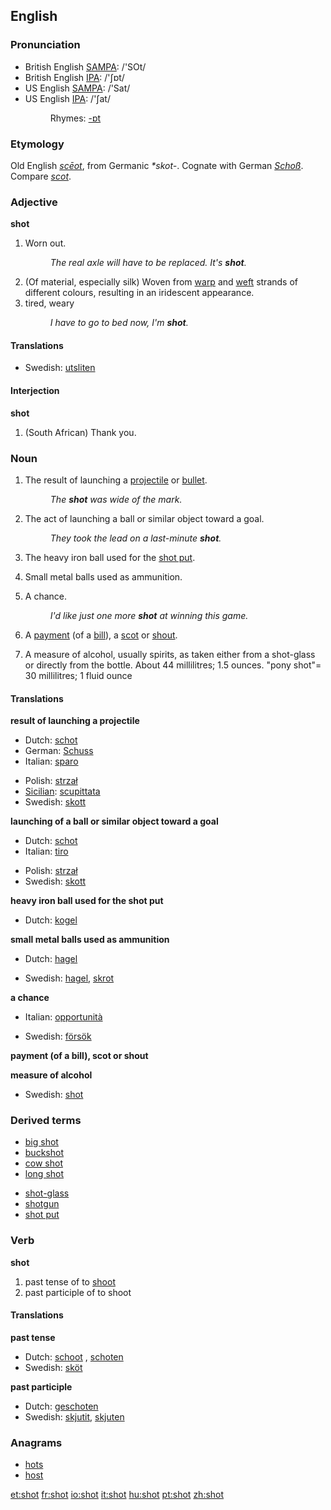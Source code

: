 ==English==

{{rank|shown|escape|Mr|926|shot|warm|sufficient|conduct}}

===Pronunciation===
*British English [[w:SAMPA|SAMPA]]: /'SOt/
*British English [[w:IPA|IPA]]: /'ʃɒt/
*US English [[w:SAMPA|SAMPA]]: /'Sat/
*US English [[w:IPA|IPA]]: /'ʃat/
*:Rhymes: [[Rhymes:English:-ɒt|-ɒt]]
===Etymology===
Old English ''[[sceot|scēot]]'', from Germanic ''*skot-''.  Cognate with German ''[[Schoß]]''.  Compare ''[[scot]]''.

===Adjective===
'''shot'''

# {{colloquial}} Worn out.
#: ''The real axle will have to be replaced.  It's '''shot'''.''
# (Of material, especially silk) Woven from [[warp]] and [[weft]] strands of different colours, resulting in an iridescent appearance.
# tired, weary
#: ''I have to go to bed now, I'm '''shot'''.''

====Translations====
{{top}}
*Swedish: [[utsliten]]
{{bottom}}

====Interjection====
'''shot'''

# {{colloquial}} (South African) Thank you.

===Noun===
{{en-noun-reg}}

# The result of launching a [[projectile]] or [[bullet]].
#: ''The '''shot''' was wide of the mark.''
# {{sports}} The act of launching a ball or similar object toward a goal.
#: ''They took the lead on a last-minute '''shot'''.''
# The heavy iron ball used for the [[shot put]].
# {{uncountable}} Small metal balls used as ammunition.
# A chance.
#: ''I'd like just one more '''shot''' at winning this game.''
# {{finance}} A [[payment]] (of a [[bill]]), a [[scot]] or [[shout]].
# A measure of alcohol, usually spirits, as taken either from a shot-glass or directly from the bottle.  About 44 millilitres; 1.5 ounces.  "pony shot"= 30 millilitres; 1 fluid ounce

====Translations====
'''result of launching a projectile'''
{{top}}
*Dutch: [[schot]] {{n}}
*German: [[Schuss]]
*Italian: [[sparo]] {{m}}
{{mid}}
*Polish: [[strzał]] {{m}}
*[[Sicilian]]: [[scupittata]] {{f}}
*Swedish: [[skott]] {{n}}
{{bottom}}

'''launching of a ball or similar object toward a goal'''
{{top}}
*Dutch: [[schot]] {{n}}
*Italian: [[tiro]] {{m}}
{{mid}}
*Polish: [[strzał]] {{m}}
*Swedish: [[skott]] {{n}}
{{bottom}}

'''heavy iron ball used for the shot put'''
{{top}}
*Dutch: [[kogel]] {{m}}
{{mid}}
{{bottom}}

'''small metal balls used as ammunition'''
{{top}}
*Dutch: [[hagel]] {{m}}
{{mid}}
*Swedish: [[hagel]], [[skrot]]
{{bottom}}

'''a chance'''
{{top}}
*Italian: [[opportunità]] {{f}}
{{mid}}
*Swedish: [[försök]] {{n}}
{{bottom}}

'''payment (of a bill), scot or shout'''
{{top}}
{{mid}}
{{bottom}}

'''measure of alcohol'''
{{top}}
{{mid}}
*Swedish: [[shot#Swedish|shot]] {{c}}
{{bottom}}

===Derived terms===
{{top}}
*[[big shot]]
*[[buckshot]]
*[[cow shot]]
*[[long shot]]
{{mid}}
*[[shot-glass]]
*[[shotgun]]
*[[shot put]]
{{bottom}}

===Verb===
'''shot'''

# past tense of to [[shoot]]
# past participle of to shoot

====Translations====
'''past tense'''
{{top}}
*Dutch: [[schoot]] {{s}}, [[schoten]] {{p}}
*Swedish: [[sköt]]
{{bottom}}

'''past participle'''
{{top}}
*Dutch: [[geschoten]]
*Swedish: [[skjutit]], [[skjuten]]
{{bottom}}

===Anagrams===
*[[hots]]
*[[host]]

[[et:shot]]
[[fr:shot]]
[[io:shot]]
[[it:shot]]
[[hu:shot]]
[[pt:shot]]
[[zh:shot]]